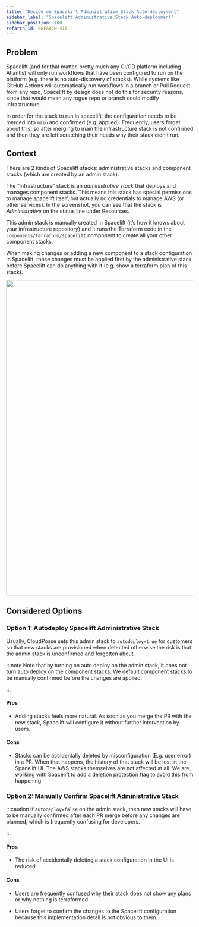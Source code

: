 ```yaml
---
title: "Decide on Spacelift Administrative Stack Auto-deployment"
sidebar_label: "Spacelift Administrative Stack Auto-deployment"
sidebar_position: 100
refarch_id: REFARCH-410
---
```


## Problem

Spacelift (and for that matter, pretty much any CI/CD platform including Atlantis) will only run workflows that have been configured to run on the platform (e.g. there is no auto-discovery of stacks). While systems like GitHub Actions will automatically run workflows in a branch or Pull Request from any repo, Spacelift by design does not do this for security reasons, since that would mean any rogue repo or branch could modify infrastructure.

In order for the stack to run in spacelift, the configuration needs to be merged into `main` and confirmed (e.g. applied). Frequently, users forget about this, so after merging to main the infrastructure stack is not confirmed and then they are left scratching their heads why their stack didn’t run.

## Context

There are 2 kinds of Spacelift stacks: administrative stacks and component stacks (which are created by an admin stack).

The “infrastructure” stack is an _administrative stack_ that deploys and manages component stacks. This means this stack has special permissions to manage spacelift itself, but actually no credentials to manage AWS (or other services). In the screenshot, you can see that the stack is _Administrative_ on the status line under Resources.

This admin stack is manually created in Spacelift (it’s how it knows about your infrastructure repository) and it runs the Terraform code in the `components/terraform/spacelift` component to create all your other component stacks.

When making changes or adding a new component to a stack configuration in Spacelift, those changes must be applied first by the administrative stack before Spacelift can do anything with it (e.g. show a terraform plan of this stack).

<img src="/assets/refarch/cleanshot-2021-11-24-at-14.59.56@2x-20211124-210413.png" height="849" width="1129" /><br/>

## Considered Options

### Option 1: Autodeploy Spacelift Administrative Stack

Usually, CloudPosse sets this admin stack to `autodeploy=true` for customers so that new stacks are provisioned when detected otherwise the risk is that the admin stack is unconfirmed and forgotten about.

:::note
Note that by turning on auto deploy on the admin stack, it does not turn auto deploy on the component stacks. We default component stacks to be manually confirmed before the changes are applied.

:::

#### Pros

- Adding stacks feels more natural. As soon as you merge the PR with the new stack, Spacelift will configure it without further intervention by users.

#### Cons

- Stacks can be accidentally deleted by misconfiguration (E.g. user error) in a PR. When that happens, the history of that stack will be lost in the Spacelift UI. The AWS stacks themselves are not affected at all. We are working with Spacelift to add a deletion protection flag to avoid this from happening.

### Option 2: Manually Confirm Spacelift Administrative Stack

:::caution
If `autodeploy=false` on the admin stack, then new stacks will have to be manually confirmed after each PR merge before any changes are planned, which is frequently confusing for developers.

:::

#### Pros

- The risk of accidentally deleting a stack configuration in the UI is reduced

#### Cons

- Users are frequently confused why their stack does not show any plans or why nothing is terraformed.

- Users forget to confirm the changes to the Spacelift configuration because this implementation detail is not obvious to them.


